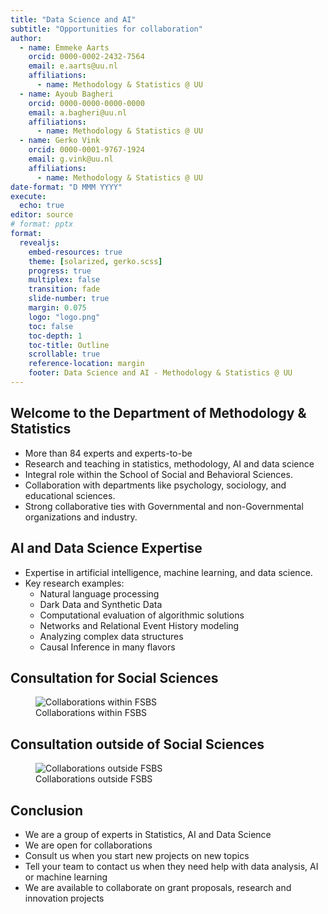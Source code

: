 ```yaml
---
title: "Data Science and AI"
subtitle: "Opportunities for collaboration"
author: 
  - name: Emmeke Aarts
    orcid: 0000-0002-2432-7564
    email: e.aarts@uu.nl
    affiliations:
      - name: Methodology & Statistics @ UU
  - name: Ayoub Bagheri
    orcid: 0000-0000-0000-0000
    email: a.bagheri@uu.nl
    affiliations:
      - name: Methodology & Statistics @ UU
  - name: Gerko Vink
    orcid: 0000-0001-9767-1924
    email: g.vink@uu.nl
    affiliations:
      - name: Methodology & Statistics @ UU 
date-format: "D MMM YYYY"
execute: 
  echo: true
editor: source
# format: pptx
format:
  revealjs:
    embed-resources: true
    theme: [solarized, gerko.scss]
    progress: true
    multiplex: false
    transition: fade
    slide-number: true
    margin: 0.075
    logo: "logo.png" 
    toc: false
    toc-depth: 1
    toc-title: Outline
    scrollable: true
    reference-location: margin
    footer: Data Science and AI - Methodology & Statistics @ UU
---
```


## Welcome to the Department of Methodology & Statistics
- More than 84 experts and experts-to-be
- Research and teaching in statistics, methodology, AI and data science
- Integral role within the School of Social and Behavioral Sciences.
- Collaboration with departments like psychology, sociology, and educational sciences.
- Strong collaborative ties with Governmental and non-Governmental organizations and industry.


## AI and Data Science Expertise
- Expertise in artificial intelligence, machine learning, and data science.
- Key research examples:
  - Natural language processing 
  - Dark Data and Synthetic Data 
  - Computational evaluation of algorithmic solutions
  - Networks and Relational Event History modeling 
  - Analyzing complex data structures
  - Causal Inference in many flavors

## Consultation for Social Sciences
![Collaborations within FSBS](inFSS.png)

## Consultation outside of Social Sciences
![Collaborations outside FSBS](outFSS.png)

## Conclusion
- We are a group of experts in Statistics, AI and Data Science
- We are open for collaborations
- Consult us when you start new projects on new topics
- Tell your team to contact us when they need help with data analysis, AI or machine learning
- We are available to collaborate on grant proposals, research and innovation projects

